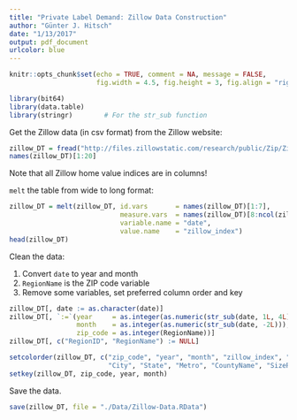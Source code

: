```yaml
---
title: "Private Label Demand: Zillow Data Construction"
author: "Günter J. Hitsch"
date: "1/13/2017"
output: pdf_document
urlcolor: blue
---
```


```r
knitr::opts_chunk$set(echo = TRUE, comment = NA, message = FALSE,
                      fig.width = 4.5, fig.height = 3, fig.align = "right")
```

```r
library(bit64)
library(data.table)
library(stringr)        # For the str_sub function
```



Get the Zillow data (in csv format) from the Zillow website:

```r
zillow_DT = fread("http://files.zillowstatic.com/research/public/Zip/Zip_Zhvi_AllHomes.csv")
names(zillow_DT)[1:20]
```

Note that all Zillow home value indices are in columns!

`melt` the table from wide to long format:

```r
zillow_DT = melt(zillow_DT, id.vars       = names(zillow_DT)[1:7],
                            measure.vars  = names(zillow_DT)[8:ncol(zillow_DT)],
                            variable.name = "date",
                            value.name    = "zillow_index")
head(zillow_DT)
```

Clean the data:

1. Convert `date` to year and month
2. `RegionName` is the ZIP code variable
3. Remove some variables, set preferred column order and key

```r
zillow_DT[, date := as.character(date)]
zillow_DT[, `:=`(year     = as.integer(as.numeric(str_sub(date, 1L, 4L))),
                 month    = as.integer(as.numeric(str_sub(date, -2L))),
                 zip_code = as.integer(RegionName))]
zillow_DT[, c("RegionID", "RegionName") := NULL]

setcolorder(zillow_DT, c("zip_code", "year", "month", "zillow_index", "date",
                         "City", "State", "Metro", "CountyName", "SizeRank"))
setkey(zillow_DT, zip_code, year, month)
```

Save the data.

```r
save(zillow_DT, file = "./Data/Zillow-Data.RData")
```



